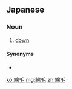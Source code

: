 ==Japanese==
{{ja-kanjitab|わた|け|k2=げ|r=y|yomi=kun}}

===Noun===
{{ja-noun|わたげ}}

# [[down]] {{gloss|soft, immature feathers}}

====Synonyms====
* {{ja-r|ダウン}}

[[ko:綿毛]]
[[mg:綿毛]]
[[zh:綿毛]]